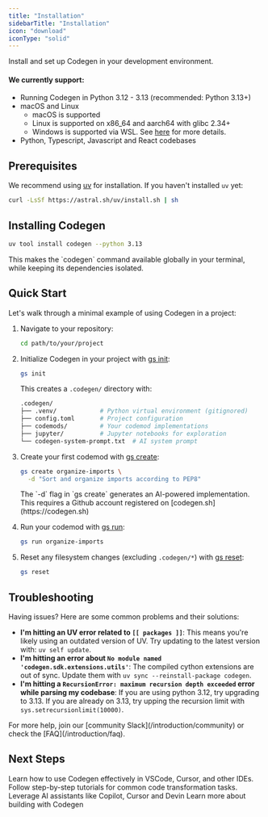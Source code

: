```yaml
---
title: "Installation"
sidebarTitle: "Installation"
icon: "download"
iconType: "solid"
---
```


Install and set up Codegen in your development environment.

#### We currently support:
- Running Codegen in Python 3.12 - 3.13 (recommended: Python 3.13+)
- macOS and Linux
  - macOS is supported
  - Linux is supported on x86_64 and aarch64 with glibc 2.34+
  - Windows is supported via WSL. See [here](https://docs.codegen.com/building-with-codegen/codegen-with-wsl) for more details.
- Python, Typescript, Javascript and React codebases

## Prerequisites

We recommend using [uv](https://github.com/astral-sh/uv) for installation. If you haven't installed `uv` yet:
```bash
curl -LsSf https://astral.sh/uv/install.sh | sh
```

## Installing Codegen

```bash
uv tool install codegen --python 3.13
```


<Note>
This makes the `codegen` command available globally in your terminal, while keeping its dependencies isolated.
</Note>

## Quick Start

Let's walk through a minimal example of using Codegen in a project:

1. Navigate to your repository:
   ```bash
   cd path/to/your/project
   ```

2. Initialize Codegen in your project with [gs init](/cli/init):
   ```bash
   gs init
   ```

   This creates a `.codegen/` directory with:
   ```bash
   .codegen/
   ├── .venv/            # Python virtual environment (gitignored)
   ├── config.toml       # Project configuration
   ├── codemods/         # Your codemod implementations
   ├── jupyter/          # Jupyter notebooks for exploration
   └── codegen-system-prompt.txt  # AI system prompt
   ```

3. Create your first codemod with [gs create](/cli/create):
   ```bash
   gs create organize-imports \
     -d "Sort and organize imports according to PEP8"
   ```
    <Note>
        The `-d` flag in `gs create` generates an AI-powered implementation. This requires a Github account registered on [codegen.sh](https://codegen.sh)
    </Note>



4. Run your codemod with [gs run](/cli/run):
   ```bash
   gs run organize-imports
   ```

5. Reset any filesystem changes (excluding `.codegen/*`) with [gs reset](/cli/reset):
   ```bash
   gs reset
   ```

## Troubleshooting

Having issues? Here are some common problems and their solutions:

- **I'm hitting an UV error related to `[[ packages ]]`**: This means you're likely using an outdated version of UV. Try updating to the latest version with: `uv self update`.
- **I'm hitting an error about `No module named 'codegen.sdk.extensions.utils'`**: The compiled cython extensions are out of sync. Update them with `uv sync --reinstall-package codegen`.
- **I'm hitting a `RecursionError: maximum recursion depth exceeded` error while parsing my codebase**: If you are using python 3.12, try upgrading to 3.13. If you are already on 3.13, try upping the recursion limit with `sys.setrecursionlimit(10000)`.

<Note>
For more help, join our [community Slack](/introduction/community) or check the [FAQ](/introduction/faq).
</Note>

## Next Steps

<CardGroup cols={2}>
  <Card
    title="IDE Integration"
    icon="window"
    href="/introduction/ide-usage"
  >
    Learn how to use Codegen effectively in VSCode, Cursor, and other IDEs.
  </Card>
  <Card
    title="Tutorials"
    icon="graduation-cap"
    href="/tutorials/at-a-glance"
  >
    Follow step-by-step tutorials for common code transformation tasks.
  </Card>
  <Card
    title="Work with AI"
    icon="microchip"
    href="/introduction/work-with-ai"
  >
    Leverage AI assistants like Copilot, Cursor and Devin
    </Card>
  <Card
    title="Guides"
    icon="hammer"
    href="/building-with-codegen/at-a-glance"
  >
    Learn more about building with Codegen
    </Card>

</CardGroup>
